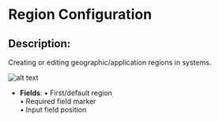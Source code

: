 # Region Configuration

## Description:

Creating or editing geographic/application regions in systems.

![alt text](../../../assets/flow-control/region.png)

- **Fields**:
  • First/default region  
  • Required field marker  
  • Input field position
